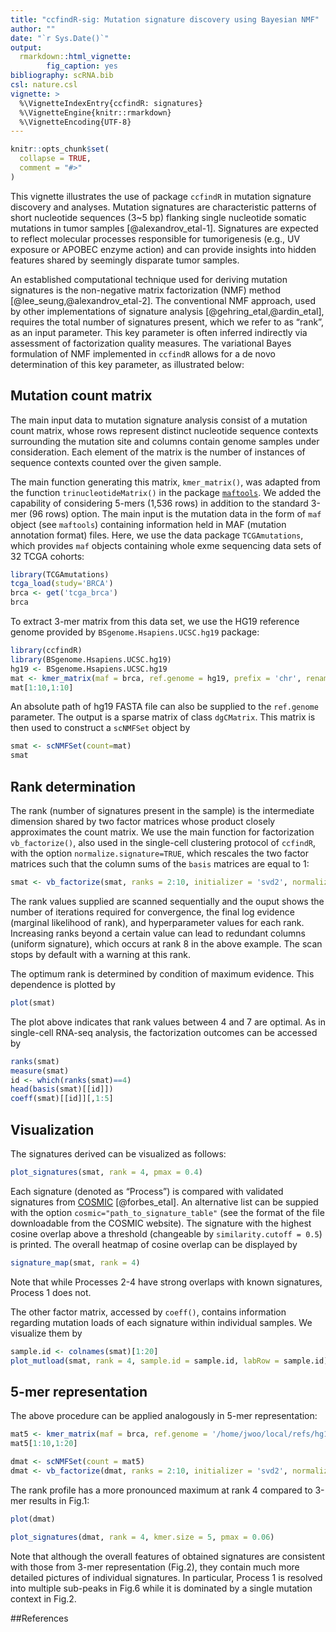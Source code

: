 ```yaml
---
title: "ccfindR-sig: Mutation signature discovery using Bayesian NMF"
author: ""
date: "`r Sys.Date()`"
output: 
  rmarkdown::html_vignette:
        fig_caption: yes
bibliography: scRNA.bib
csl: nature.csl
vignette: >
  %\VignetteIndexEntry{ccfindR: signatures}
  %\VignetteEngine{knitr::rmarkdown}
  %\VignetteEncoding{UTF-8}
---
```


```r
knitr::opts_chunk$set(
  collapse = TRUE,
  comment = "#>"
)
```

This vignette illustrates the use of package `ccfindR` in mutation signature
discovery and analyses. Mutation signatures are characteristic patterns of
short nucleotide sequences (3~5 bp) flanking single nucleotide somatic mutations
in tumor samples [@alexandrov_etal-1]. Signatures are expected to reflect molecular processes responsible for tumorigenesis (e.g., UV exposure or APOBEC enzyme action) and 
can provide insights into hidden features shared by seemingly disparate tumor samples.

An established computational technique used for deriving mutation signatures is
the non-negative matrix factorization (NMF) 
method [@lee_seung,@alexandrov_etal-2]. The conventional NMF approach,
used by other implementations of signature analysis 
[@gehring_etal,@ardin_etal],
requires the total number of signatures present, which we refer to as "rank", 
as an input parameter. This key parameter is often inferred indirectly via
assessment of factorization quality measures.
The variational Bayes formulation of NMF implemented 
in `ccfindR` 
allows for a de novo determination of this key parameter, as illustrated below:


## Mutation count matrix

The main input data to mutation signature analysis consist of a mutation count
matrix, whose rows represent distinct nucleotide sequence contexts surrounding
the mutation site and columns contain genome samples under consideration. 
Each element of the matrix is the number of instances of sequence contexts
counted over the given sample.

The main function generating this matrix, `kmer_matrix()`, was adapted from the
function `trinucleotideMatrix()` in the package [`maftools`](https://bioconductor.org/packages/release/bioc/vignettes/maftools/inst/doc/maftools.html). We added the capability of considering 5-mers (1,536 rows) 
in addition to the standard 3-mer (96 rows) option.
The main input is the mutation data in the form of `maf` object (see `maftools`)
containing information held in MAF (mutation annotation format) files. 
Here, we use the data package `TCGAmutations`, which provides `maf` objects containing 
whole exme sequencing data sets of 32 TCGA cohorts:

```r
library(TCGAmutations)
tcga_load(study='BRCA')
brca <- get('tcga_brca')
brca
```

To extract 3-mer matrix from this data set, we use the HG19 reference genome provided
by `BSgenome.Hsapiens.UCSC.hg19` package:
```r
library(ccfindR)
library(BSgenome.Hsapiens.UCSC.hg19)
hg19 <- BSgenome.Hsapiens.UCSC.hg19
mat <- kmer_matrix(maf = brca, ref.genome = hg19, prefix = 'chr', renameChr = c('chr23','chrX'))
mat[1:10,1:10]
```
An absolute path of hg19 FASTA file can also be supplied to the `ref.genome` parameter. 
The output is a sparse matrix of class `dgCMatrix`. 
This matrix is then used to construct a `scNMFSet` object by
```r
smat <- scNMFSet(count=mat)
smat
```

## Rank determination

The rank (number of signatures present in the sample) is the intermediate dimension
shared by two factor matrices whose product closely approximates the count matrix.
We use the main function for factorization `vb_factorize()`, also used in the
single-cell clustering protocol of `ccfindR`, with the option `normalize.signature=TRUE`, which rescales the two factor matrices such that
the column sums of the `basis` matrices are equal to 1:
```r
smat <- vb_factorize(smat, ranks = 2:10, initializer = 'svd2', normalize.signature = TRUE)
```
The rank values supplied are scanned sequentially and the ouput shows the number of iterations required for convergence, the final log evidence (marginal likelihood of rank), and hyperparameter values for each rank. Increasing ranks beyond a certain
value can lead to redundant columns (uniform signature), which occurs at rank 8 in 
the above example. The scan stops by default with a warning at this rank.

The optimum rank is determined by
condition of maximum evidence. This dependence is plotted by
```r
plot(smat)
```

The plot above indicates that rank values between 4 and 7 are optimal. 
As in single-cell RNA-seq analysis, the factorization outcomes can be accessed
by
```r
ranks(smat)
measure(smat)
id <- which(ranks(smat)==4)
head(basis(smat)[[id]])
coeff(smat)[[id]][,1:5]
```

## Visualization

The signatures derived can be visualized as follows:
```r
plot_signatures(smat, rank = 4, pmax = 0.4)
```

Each signature (denoted as "Process") is compared with validated signatures 
from [COSMIC](https://cancer.sanger.ac.uk/cosmic/signatures) [@forbes_etal]. 
An alternative list 
can be suppied with the option `cosmic="path_to_signature_table"` 
(see the format 
of the file downloadable from the COSMIC website). The signature with the 
highest cosine overlap above a threshold (changeable by `similarity.cutoff = 0.5`)
is printed. The overall heatmap of cosine overlap can be displayed by
```r
signature_map(smat, rank = 4)
```

Note that while Processes 2-4 have strong overlaps with known signatures, Process 1 does not.

The other factor matrix, accessed by `coeff()`, contains information regarding
mutation loads of each signature within individual samples. We visualize them by
```r
sample.id <- colnames(smat)[1:20]
plot_mutload(smat, rank = 4, sample.id = sample.id, labRow = sample.id)
```

## 5-mer representation

The above procedure can be applied analogously in 5-mer representation:
```r
mat5 <- kmer_matrix(maf = brca, ref.genome = '/home/jwoo/local/refs/hg19.fa', prefix = 'chr', renameChr = c('chr23','chrX'), kmer.size = 5)
mat5[1:10,1:20]

dmat <- scNMFSet(count = mat5)
dmat <- vb_factorize(dmat, ranks = 2:10, initializer = 'svd2', normalize.signature = TRUE)
```

The rank profile has a more pronounced maximum at rank 4 compared to 3-mer results
in Fig.1:
```r
plot(dmat)
```

```r
plot_signatures(dmat, rank = 4, kmer.size = 5, pmax = 0.06)
```

Note that although the overall features of obtained signatures are consistent with those from 3-mer representation (Fig.2), they contain much more detailed pictures of
individual signatures. In particular, Process 1 is resolved into multiple sub-peaks
in Fig.6 while it is dominated by a single mutation context in Fig.2.

##References